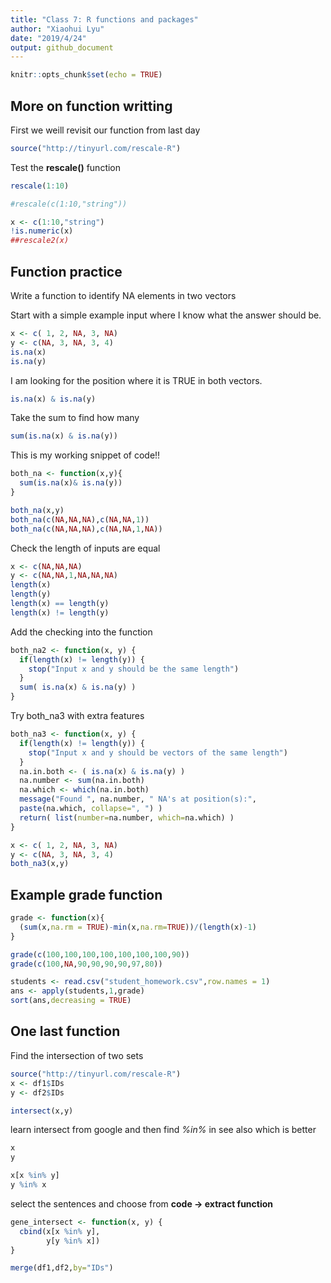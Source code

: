 ```yaml
---
title: "Class 7: R functions and packages"
author: "Xiaohui Lyu"
date: "2019/4/24"
output: github_document
---
```


```r
knitr::opts_chunk$set(echo = TRUE)
```

## More on function writting

First we weill revisit our function from last day
```r
source("http://tinyurl.com/rescale-R")
```

Test the **rescale()** function

```r
rescale(1:10)
```

```r
#rescale(c(1:10,"string"))
```

```r
x <- c(1:10,"string")
!is.numeric(x)
##rescale2(x)
```

## Function practice

Write a function to identify NA elements in two vectors

Start with a simple example input where I know what the answer should be.

```r
x <- c( 1, 2, NA, 3, NA)
y <- c(NA, 3, NA, 3, 4)
is.na(x)
is.na(y)
```

I am looking for the position where it is TRUE in both vectors.

```r
is.na(x) & is.na(y)
```

Take the sum to find how many

```r
sum(is.na(x) & is.na(y))
```

This is my working snippet of code!!

```r
both_na <- function(x,y){
  sum(is.na(x)& is.na(y))
}
```

```r
both_na(x,y)
both_na(c(NA,NA,NA),c(NA,NA,1))
both_na(c(NA,NA,NA),c(NA,NA,1,NA))
```

Check the length of inputs are equal 

```r
x <- c(NA,NA,NA)
y <- c(NA,NA,1,NA,NA,NA)
length(x)
length(y)
length(x) == length(y)
length(x) != length(y)
```

Add the checking into the function

```r
both_na2 <- function(x, y) {
  if(length(x) != length(y)) {
    stop("Input x and y should be the same length")
  }
  sum( is.na(x) & is.na(y) )
}
```

Try both_na3 with extra features

```r
both_na3 <- function(x, y) {
  if(length(x) != length(y)) {
    stop("Input x and y should be vectors of the same length")
  }
  na.in.both <- ( is.na(x) & is.na(y) )
  na.number <- sum(na.in.both)
  na.which <- which(na.in.both)
  message("Found ", na.number, " NA's at position(s):",
  paste(na.which, collapse=", ") )
  return( list(number=na.number, which=na.which) )
}
```

```r
x <- c( 1, 2, NA, 3, NA)
y <- c(NA, 3, NA, 3, 4)
both_na3(x,y)
```

## Example grade function

```r
grade <- function(x){
  (sum(x,na.rm = TRUE)-min(x,na.rm=TRUE))/(length(x)-1)
}
```

```r
grade(c(100,100,100,100,100,100,100,90))
grade(c(100,NA,90,90,90,90,97,80))
```

```r
students <- read.csv("student_homework.csv",row.names = 1)
ans <- apply(students,1,grade)
sort(ans,decreasing = TRUE)
```

## One last function

Find the intersection of two sets

```r
source("http://tinyurl.com/rescale-R")
x <- df1$IDs
y <- df2$IDs

intersect(x,y)
```

learn intersect from google and then find *%in%* in see also which is better

```r
x
y

x[x %in% y]
y %in% x
```

select the sentences and choose from **code -> extract function**

```r
gene_intersect <- function(x, y) {
  cbind(x[x %in% y],
        y[y %in% x])
}
```

```r
merge(df1,df2,by="IDs")
```

